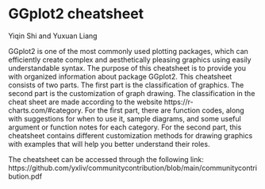 # GGplot2 cheatsheet

Yiqin Shi and Yuxuan Liang

GGplot2 is one of the most commonly used plotting packages, which can efficiently create complex and aesthetically pleasing graphics using easily understandable syntax. The purpose of this cheatsheet is to provide you with organized information about package GGplot2. This cheatsheet consists of two parts. The first part is the classification of graphics. The second part is the customization of graph drawing. The classification in the cheat sheet are made according to the website https://r-charts.com/#category. For the first part, there are function codes, along with suggestions for when to use it, sample diagrams, and some useful argument or function notes for each category. For the second part, this cheatsheet contains different customization methods for drawing graphics with examples that will help you better understand their roles.

The cheatsheet can be accessed through the following link:
https://github.com/yxliv/communitycontribution/blob/main/communitycontribution.pdf
